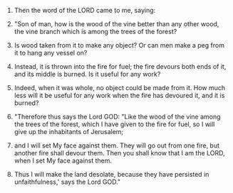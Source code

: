 
1. Then the word of the LORD came to me, saying:

2. "Son of man, how is the wood of the vine better than any other wood, the vine branch which is among the trees of the forest?

3. Is wood taken from it to make any object? Or can men make a peg from it to hang any vessel on?

4. Instead, it is thrown into the fire for fuel; the fire devours both ends of it, and its middle is burned. Is it useful for any work?

5. Indeed, when it was whole, no object could be made from it. How much less will it be useful for any work when the fire has devoured it, and it is burned?

6. "Therefore thus says the Lord GOD: "Like the wood of the vine among the trees of the forest, which I have given to the fire for fuel, so I will give up the inhabitants of Jerusalem;

7. and I will set My face against them. They will go out from one fire, but another fire shall devour them. Then you shall know that I am the LORD, when I set My face against them.

8. Thus I will make the land desolate, because they have persisted in unfaithfulness,' says the Lord GOD."


